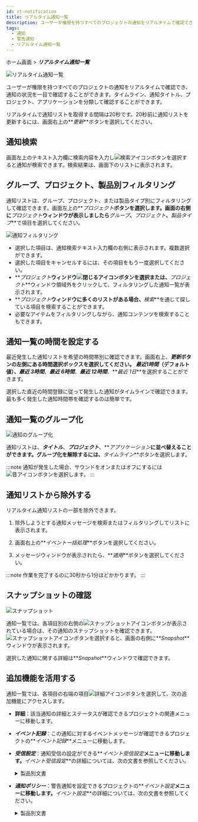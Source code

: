 ```yaml
---
id: rt-notification
title: リアルタイム通知一覧
description: ユーザーが権限を持つすべてのプロジェクトの通知をリアルタイムで確認でき、通知状況を一目で確認することができます。
tags:
  - 通知
  - 警告通知
  - リアルタイム通知一覧
---
```


ホーム画面 > **_リアルタイム通知一覧_**

![リアルタイム通知一覧](/img/rt-notification.png)

ユーザーが権限を持つすべてのプロジェクトの通知をリアルタイムで確認でき、通知の状況を一目で確認することができます。タイムライン、通知タイトル、プロジェクト、アプリケーションを分類して確認することができます。

リアルタイムで通知リストを取得する間隔は20秒です。20秒前に通知リストを更新するには、画面右上の**_更新_**ボタンを選択してください。

## 通知検索

画面左上のテキスト入力欄に検索内容を入力し![検索アイコン](/img/ico-search.svg)ボタンを選択すると通知が検索できます。検索結果は、画面下のリストに表示されます。

## グループ、プロジェクト、製品別フィルタリング

通知リストは、グループ、プロジェクト、または製品タイプ別にフィルタリングして確認できます。画面左上の**_プロジェクト_**ボタンを選択します。画面の右側に**_プロジェクト_**ウィンドウが表示しましたら**_グループ_**、**_プロジェクト_**、**_製品タイプ_**で項目を選択してください。

![通知フィルタリング](/img/rt-notification-filter.png)

-   選択した項目は、通知検索テキスト入力欄の右側に表示されます。複数選択ができます。
-   選択した項目をキャンセルするには、その項目をもう一度選択してください。
-   **_プロジェクト_**ウィンドウ![閉じるアイコン](/img/ico-close.svg)ボタンを選択または、**_プロジェクト_**ウィンドウ領域外をクリックして、フィルタリングした通知一覧が表示されます。
-   **_プロジェクト_**ウィンドウに多くのリストがある場合、**_検索_**を通じて探している項目を検索することができます。
-   必要なアイテムをフィルタリングしながら、通知コンテンツを検索することもできます。

## 通知一覧の時間を設定する

最近発生した通知リストを希望の時間帯別に確認できます。画面右上、**_更新_**ボタンの左側にある時間選択ボックスを選択してください。 **_最近1時間_**（デフォルト値）、**_最近 3時間_**、**_最近 6時間_**、**_最近 12時間_**、**_最近 1日_**を選択することができます。

選択した直近の時間登録に従って発生した通知がタイムラインで確認できます。最も多く発生した通知時間帯を確認するのは簡単です。

## 通知一覧のグループ化

![通知のグループ化](/img/rt-notification-grouping.png)

通知リストは、**_タイトル_**、**_プロジェクト_**、**_アプリケーション_**に並べ替えることができます。グループ化を解除するには、**_タイムライン_**ボタンを選択します。

:::note
通知が発生した場合、サウンドをオンまたはオフにするには![音アイコン](/img/ico-noti-sound.svg)ボタンを選択します。
:::

## 通知リストから除外する

リアルタイム通知リストの一部を除外できます。 

1.  除外しようとする通知メッセージを検索またはフィルタリングしてリストに表示されます。 

2.  画面右上の**_イベント一括処理_**ボタンを選択してください。

3.  メッセージウィンドウが表示されたら、**_適用_**ボタンを選択してください。

:::note
作業を完了するのに30秒から1分ほどかかります。
:::

## スナップショットの確認

![スナップショット](/img/rt-notification-snapshot.png)

通知一覧では、各項目別の右側の![スナップショットアイコン](/img/ico-detail.svg)ボタンが表示されている場合は、その通知のスナップショットを確認できます。![スナップショットアイコン](/img/ico-detail.svg)ボタンを選択すると、画面の右側に**_Snapshot_**ウィンドウが表示されます。

選択した通知に関する詳細は**_Snapshot_**ウィンドウで確認できます。

## 追加機能を活用する

通知一覧では、各項目の右端の項目![詳細アイコン](/img/ico-more.svg)ボタンを選択して、次の追加機能にアクセスします。

-   **詳細**：該当通知の詳細とステータスが確認できるプロジェクトの関連メニューに移動します。

-   **_イベント記録_**：この通知に対するイベントメッセージが確認できるプロジェクトの**_イベント記録_**メニューに移動します。

-   **_受信設定_**：通知受信の設定ができる**_イベント受信設定_**メニューに移動します。**_イベント受信設定_**の詳細については、次の文書を参照してください。

    <details>
    <summary>製品別文書</summary>

    -   アプリケーションモニタリング > [警告通知の受信設定](../java/set-receive-event)
    -   サーバーモニタリング > [警告通知の受信設定](../server/set-receive-event)
    -   データベースモニタリング > [警告通知の受信設定](../mysql/set-receive-event)
    -   Kubernetesモニタリング > [警告通知の受信設定](../kubernetes/set-receive-event)
    -   Amazon ECS > [警告通知の受信設定](../amazon-ecs/set-receive-event)
    -   Amazon CloudWatch > [警告通知の受信設定](../amazon-cloudwatch/set-receive-event)
    -   Azure Monitor > [警告通知の受信設定](../azure/set-receive-event)
    -   Naver Cloud Monitoring > [警告通知の受信設定](../ncloud/set-receive-event)
    -   Oracle Cloud Monitor > [警告通知の受信設定](../oracle-cloud/set-receive-event)

    </details>

-   **_通知ポリシー_**：警告通知を設定できるプロジェクトの**_イベント設定_**メニューに移動します。**_イベント設定_**の詳細については、次の文書を参照してください。

    <details>
    <summary>製品別文書</summary>

    -   [アプリケーション警告通知](../java/apm-set-notice)
    -   [サーバー警告通知](../server/set-notice)
    -   [データベース警告通知](../mysql/set-notice)
    -   [コンテナ警告通知](../kubernetes/set-notice)
    -   [ログ通知の設定](../log/set-notice)
    -   Amazon ECS > [メトリックアラート](../amazon-ecs/metric-warning-notice)
    -   Amazon CloudWatch > [メトリックアラート](../amazon-cloudwatch/metric-warning-notice)
    -   Azure Monitor > [メトリックアラート](../azure/metric-warning-notice)
    -   Naver Cloud Monitoring > [メトリックアラート](../ncloud/metric-warning-notice)
    -   Oracle Cloud Monitor > [メトリックアラート](../oracle-cloud/metric-warning-notice)

    </details>
